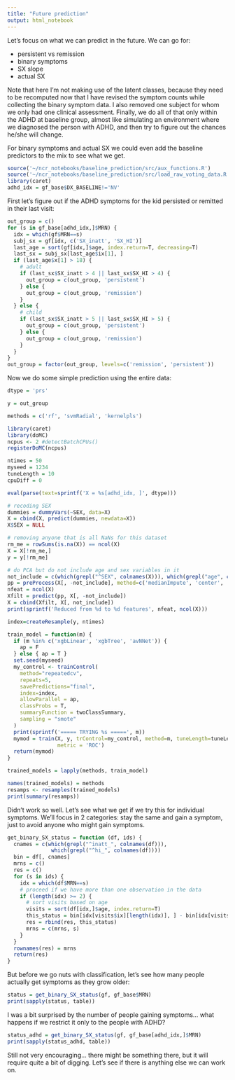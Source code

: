 ```yaml
---
title: "Future prediction"
output: html_notebook
---
```


Let's focus on what we can predict in the future. We can go for:

* persistent vs remission
* binary symptoms
* SX slope
* actual SX

Note that here I'm not making use of the latent classes, because they need to be recomputed now that I have revised the symptom counts while collecting the binary symptom data. I also removed one subject for whom we only had one clinical assessment. Finally, we do all of that only within the ADHD at baseline group, almost like simulating an environment where we diagnosed the person with ADHD, and then try to figure out the chances he/she will change.

For binary symptoms and actual SX we could even add the baseline predictors to the mix to see what we get.

```r
source('~/ncr_notebooks/baseline_prediction/src/aux_functions.R')
source('~/ncr_notebooks/baseline_prediction/src/load_raw_voting_data.R')
library(caret)
adhd_idx = gf_base$DX_BASELINE!='NV'
```

First let's figure out if the ADHD symptoms for the kid persisted or remitted in their last visit:

```r
out_group = c()
for (s in gf_base[adhd_idx,]$MRN) {
  idx = which(gf$MRN==s)
  subj_sx = gf[idx, c('SX_inatt', 'SX_HI')]
  last_age = sort(gf[idx,]$age, index.return=T, decreasing=T)
  last_sx = subj_sx[last_age$ix[1], ]
  if (last_age$x[1] > 18) {
    # adult
    if (last_sx$SX_inatt > 4 || last_sx$SX_HI > 4) {
      out_group = c(out_group, 'persistent')
    } else {
      out_group = c(out_group, 'remission')
    }
  } else {
    # child
    if (last_sx$SX_inatt > 5 || last_sx$SX_HI > 5) {
      out_group = c(out_group, 'persistent')
    } else {
      out_group = c(out_group, 'remission')
    }
  }
}
out_group = factor(out_group, levels=c('remission', 'persistent'))
```

Now we do some simple prediction using the entire data:

```r
dtype = 'prs'

y = out_group

methods = c('rf', 'svmRadial', 'kernelpls')

library(caret)
library(doMC)
ncpus <- 2 #detectBatchCPUs()
registerDoMC(ncpus)

ntimes = 50
myseed = 1234
tuneLength = 10
cpuDiff = 0

eval(parse(text=sprintf('X = %s[adhd_idx, ]', dtype)))

# recoding SEX
dummies = dummyVars(~SEX, data=X)
X = cbind(X, predict(dummies, newdata=X))
X$SEX = NULL

# removing anyone that is all NaNs for this dataset
rm_me = rowSums(is.na(X)) == ncol(X)
X = X[!rm_me,]
y = y[!rm_me]

# do PCA but do not include age and sex variables in it
not_include = c(which(grepl("^SEX", colnames(X))), which(grepl("age", colnames(X))))
pp = preProcess(X[, -not_include], method=c('medianImpute', 'center', 'scale', 'pca'), thresh=.9)
nfeat = ncol(X)
Xfilt = predict(pp, X[, -not_include])
X = cbind(Xfilt, X[, not_include])
print(sprintf('Reduced from %d to %d features', nfeat, ncol(X)))

index=createResample(y, ntimes)

train_model = function(m) {
  if (m %in% c('xgbLinear', 'xgbTree', 'avNNet')) {
    ap = F
  } else { ap = T }
  set.seed(myseed)
  my_control <- trainControl(
    method="repeatedcv",
    repeats=5,
    savePredictions="final",
    index=index,
    allowParallel = ap,
    classProbs = T,
    summaryFunction = twoClassSummary,
    sampling = "smote"
  )
  print(sprintf('===== TRYING %s =====', m))
  mymod = train(X, y, trControl=my_control, method=m, tuneLength=tuneLength,
                metric = 'ROC')
  return(mymod)
}

trained_models = lapply(methods, train_model)

names(trained_models) = methods
resamps <- resamples(trained_models)
print(summary(resamps))
```

Didn't work so well. Let's see what we get if we try this for individual symptoms. We'll focus in 2 categories: stay the same and gain a symptom, just to avoid anyone who might gain symptoms.

```r
get_binary_SX_status = function (df, ids) {
  cnames = c(which(grepl("^inatt_", colnames(df))),
              which(grepl("^hi_", colnames(df))))
  bin = df[, cnames]
  mrns = c()
  res = c()
  for (s in ids) {
    idx = which(df$MRN==s)
    # proceed if we have more than one observation in the data
    if (length(idx) >= 2) {
      # sort visits based on age
      visits = sort(df[idx,]$age, index.return=T)
      this_status = bin[idx[visits$ix][length(idx)], ] - bin[idx[visits$ix][1],]
      res = rbind(res, this_status)
      mrns = c(mrns, s)
    }
  }
  rownames(res) = mrns
  return(res)
}
```

But before we go nuts with classification, let's see how many people actually get symptoms as they grow older:

```r
status = get_binary_SX_status(gf, gf_base$MRN)
print(sapply(status, table))
```

I was a bit surprised by the number of people gaining symptoms... what happens if we restrict it only to the people with ADHD?

```r
status_adhd = get_binary_SX_status(gf, gf_base[adhd_idx,]$MRN)
print(sapply(status_adhd, table))
```

Still not very encouraging... there might be something there, but it will require quite a bit of digging. Let's see if there is anything else we can work on.
